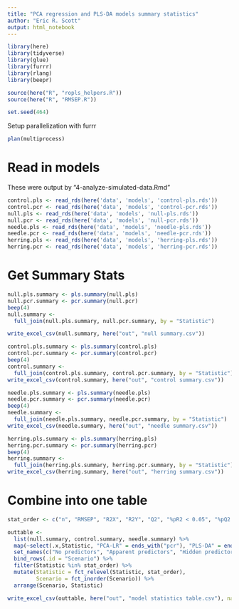 ```yaml
---
title: "PCA regression and PLS-DA models summary statistics"
author: "Eric R. Scott"
output: html_notebook
---
```


```r
library(here)
library(tidyverse)
library(glue)
library(furrr)
library(rlang)
library(beepr)

source(here("R", "ropls_helpers.R"))
source(here("R", "RMSEP.R"))

set.seed(464)
```

Setup parallelization with furrr

```r
plan(multiprocess)
```

# Read in models
These were output by "4-analyze-simulated-data.Rmd"

```r
control.pls <- read_rds(here('data', 'models', 'control-pls.rds'))
control.pcr <- read_rds(here('data', 'models', 'control-pcr.rds'))
null.pls <- read_rds(here('data', 'models', 'null-pls.rds'))
null.pcr <- read_rds(here('data', 'models', 'null-pcr.rds'))
needle.pls <- read_rds(here('data', 'models', 'needle-pls.rds'))
needle.pcr <- read_rds(here('data', 'models', 'needle-pcr.rds'))
herring.pls <- read_rds(here('data', 'models', 'herring-pls.rds'))
herring.pcr <- read_rds(here('data', 'models', 'herring-pcr.rds'))
```


# Get Summary Stats

```r
null.pls.summary <- pls.summary(null.pls)
null.pcr.summary <- pcr.summary(null.pcr)
beep(4)
null.summary <-
  full_join(null.pls.summary, null.pcr.summary, by = "Statistic")

write_excel_csv(null.summary, here("out", "null summary.csv"))
```


```r
control.pls.summary <- pls.summary(control.pls)
control.pcr.summary <- pcr.summary(control.pcr)
beep(4)
control.summary <-
  full_join(control.pls.summary, control.pcr.summary, by = "Statistic")
write_excel_csv(control.summary, here("out", "control summary.csv"))
```


```r
needle.pls.summary <- pls.summary(needle.pls)
needle.pcr.summary <- pcr.summary(needle.pcr)
beep(4)
needle.summary <-
  full_join(needle.pls.summary, needle.pcr.summary, by = "Statistic")
write_excel_csv(needle.summary, here("out", "needle summary.csv"))
```


```r
herring.pls.summary <- pls.summary(herring.pls)
herring.pcr.summary <- pcr.summary(herring.pcr)
beep(4)
herring.summary <-
  full_join(herring.pls.summary, herring.pcr.summary, by = "Statistic")
write_excel_csv(herring.summary, here("out", "herring summary.csv"))
```


# Combine into one table

```r
stat_order <- c("n", "RMSEP", "R2X", "R2Y", "Q2", "%pR2 < 0.05", "%pQ2 < 0.05", "%p < 0.05")

outtable <- 
  list(null.summary, control.summary, needle.summary) %>% 
  map(~select(.x,Statistic, "PCA-LR" = ends_with("pcr"), "PLS-DA" = ends_with("pls"))) %>% 
  set_names(c("No predictors", "Apparent predictors", "Hidden predictors")) %>%
  bind_rows(.id = "Scenario") %>% 
  filter(Statistic %in% stat_order) %>% 
  mutate(Statistic = fct_relevel(Statistic, stat_order),
         Scenario = fct_inorder(Scenario)) %>% 
  arrange(Scenario, Statistic)

write_excel_csv(outtable, here("out", "model statistics table.csv"), na = "-")
```


